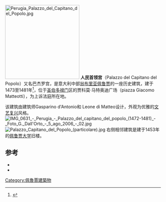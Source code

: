 [[File:Perugia_Palazzo_del_Capitano_del_Popolo.jpg|240px]]
'''人民首领宫'''（Palazzo del Capitano del Popolo）又名巴杰罗宫，是意大利中部[[翁布里亚|翁布里亚]][[佩鲁贾|佩鲁贾]]的一座历史建筑，建于1473至1481年<ref>{{cite book|title=Umbria|editor=Guida TCI|year=1996|page=64}}</ref>，位于[[圣伯多禄门_(佩鲁贾)|圣伯多禄门]]区的贾科莫·马特奥迪广场（piazza Giacomo Matteotti），为上诉法庭所在地。

该建筑由建筑师Gasparino d'Antonio和 Leone di Matteo设计，外观为优雅的[[文艺复兴|文艺复兴]]风格。
[[File:IMG_0631_-_Perugia_-_Palazzo_del_capitano_del_popolo_(1472-1481)_-_Foto_G._Dall'Orto_-_5_ago_2006_-_02.jpg|thumb]]
[[File:Palazzo_Capitano_del_Popolo_(particolare).jpg|thumb]]
右侧相邻建筑是建于1453年的[[佩鲁贾大学|佩鲁贾大学]]旧楼。

==参考==
<references/>
* {{cite book|author=Mario Pitzurra|author2=Alessandro Trabalza|title=Archi, porte, palazzi di Perugia|editor=Benucci|location=Perugia|year=1993}}
* {{cite book|author=Maria Rita Zappelli|title=Caro viario: un viaggio nella vecchia Perugia attraverso le sue mura, porte, vie e piazze|editor=Guerra|location=Perugia|year=1999}}
[[Category:佩魯賈建築物|Category:佩魯賈建築物]]
